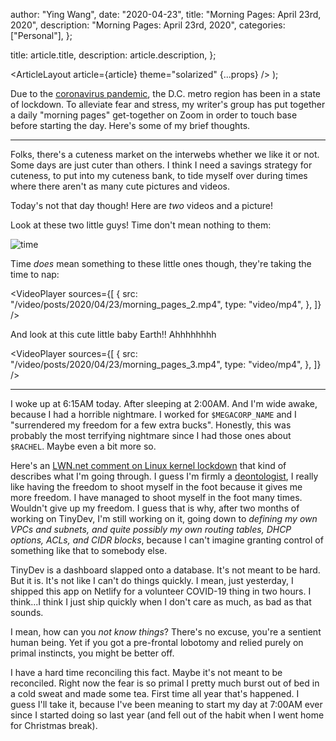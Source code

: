 
  author: "Ying Wang",
  date: "2020-04-23",
  title: "Morning Pages: April 23rd, 2020",
  description: "Morning Pages: April 23rd, 2020",
  categories: ["Personal"],
};

  title: article.title,
  description: article.description,
};

  <ArticleLayout article={article} theme="solarized" {...props} />
);

Due to the [coronavirus
pandemic](https://en.wikipedia.org/wiki/2019-20_coronavirus_pandemic), the D.C.
metro region has been in a state of lockdown. To alleviate fear and stress, my
writer's group has put together a daily "morning pages" get-together on Zoom in
order to touch base before starting the day. Here's some of my brief thoughts.

---

Folks, there's a cuteness market on the interwebs whether we like it or not.
Some days are just cuter than others. I think I need a savings strategy for
cuteness, to put into my cuteness bank, to tide myself over during times where
there aren't as many cute pictures and videos.

Today's not that day though! Here are _two_ videos and a picture!

Look at these two little guys! Time don't mean nothing to them:

![time](/img/posts/2020/04/23/morning_pages_1.jpg)

Time _does_ mean something to these little ones though, they're taking the time
to nap:

<VideoPlayer
  sources={[
    {
      src: "/video/posts/2020/04/23/morning_pages_2.mp4",
      type: "video/mp4",
    },
  ]}
/>

And look at this cute little baby Earth!! Ahhhhhhhh

<VideoPlayer
  sources={[
    {
      src: "/video/posts/2020/04/23/morning_pages_3.mp4",
      type: "video/mp4",
    },
  ]}
/>

---

I woke up at 6:15AM today. After sleeping at 2:00AM. And I'm wide awake, because
I had a horrible nightmare. I worked for `$MEGACORP_NAME` and I "surrendered my
freedom for a few extra bucks". Honestly, this was probably the most terrifying
nightmare since I had those ones about `$RACHEL`. Maybe even a bit more so.

Here's an [LWN.net comment on Linux kernel
lockdown](https://lwn.net/Articles/818402/) that kind of describes what I'm
going through. I guess I'm firmly a
[deontologist](https://en.wikipedia.org/wiki/Deontological_ethics), I really
like having the freedom to shoot myself in the foot because it gives me more
freedom. I have managed to shoot myself in the foot many times. Wouldn't give up
my freedom. I guess that is why, after two months of working on TinyDev, I'm
still working on it, going down to _defining my own VPCs and subnets, and quite
possibly my own routing tables, DHCP options, ACLs, and CIDR blocks_, because I
can't imagine granting control of something like that to somebody else.

TinyDev is a dashboard slapped onto a database. It's not meant to be hard. But
it is. It's not like I can't do things quickly. I mean, just yesterday, I
shipped this app on Netlify for a volunteer COVID-19 thing in two hours. I
think...I think I just ship quickly when I don't care as much, as bad as that
sounds.

I mean, how can you _not know things_? There's no excuse, you're a sentient
human being. Yet if you got a pre-frontal lobotomy and relied purely on primal
instincts, you might be better off.

I have a hard time reconciling this fact. Maybe it's not meant to be reconciled.
Right now the fear is so primal I pretty much burst out of bed in a cold sweat
and made some tea. First time all year that's happened. I guess I'll take it,
because I've been meaning to start my day at 7:00AM ever since I started doing
so last year (and fell out of the habit when I went home for Christmas break).
